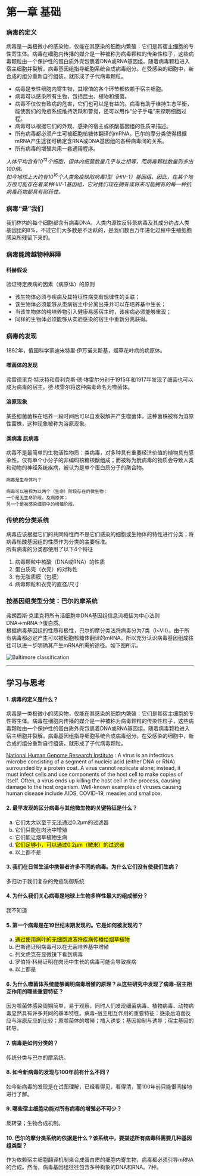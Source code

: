 # 第一章 基础

### 病毒的定义

病毒是一类极微小的感染物，仅能在其感染的细胞内繁殖：它们是其宿主细胞的专性寄生体。病毒在细胞内传播的媒介是一种被称为病毒颗粒的传染性粒子，这些病毒颗粒由一个保护性的蛋白质外壳包裹着DNA或RNA基因组。随着病毒颗粒进入宿主细胞并裂解，病毒基因组指导细胞系统合成病毒组分。在受感染的细胞中，新合成的组分重新自行组装，就形成了子代病毒颗粒。

- 病毒是专性细胞内寄生物，其增值的各个环节都依赖于宿主细胞。
- 病毒可以感染所有生物，包括昆虫、植物和细菌。
- 病毒不仅仅有致病的危害，它们也可以是有益的。病毒有助于维持生态平衡，能使我们的免疫系统维持活跃和警觉，还可以用作“分子手电”来探明细胞过程。
- 病毒可以根据它们的外观、感染的宿主或核酸基因组的性质来描述。
- 所有病毒都必须产生可被细胞核糖体翻译的mRNA。巴尔的摩分类使得根据mRNA产生途径可确定含RNA或DNA基因组的各种病毒间的关系。
- 所有病毒的增殖共用一套通用程序。

_人体平均含有10<sup>13</sup>个细胞，但体内细菌数量几乎与之相等，而病毒颗粒数量则多出100倍。_\
_如今地球上大约有10<sup>16</sup>个人类免疫缺陷病毒1型（HIV-1）基因组，因此，在某个地方很可能存在着某种HIV-1基因组，它对我们现在拥有或将来可能拥有的每一种抗病毒药物都具有耐药性。_

### 病毒“是”我们

我们体内的每个细胞都含有病毒DNA。人类内源性反转录病毒及其成分约占人类基因组的8%，不过它们大多数是不活跃的，是我们数百万年进化过程中生殖细胞感染所残留下来的。

### 病毒能跨越物种屏障

#### 科赫假设

验证特定疾病的因素（病原体）的原则

- 该生物体必须与疾病及其特征性病变有规律性的关联；
- 该生物体必须能够从患病宿主中分离出来并可以在培养基中生长；
- 当该生物体的纯培养物引入健康易感宿主时，该疾病必须能够重现；
- 同样的生物体必须能够从实验感染的宿主中重新分离获得。

### 病毒的发现

1892年，俄国科学家迪米特里·伊万诺夫斯基，烟草花叶病的病原体。

#### 噬菌体的发现

弗雷德里克·特沃特和费利克斯·德·埃雷尔分别于1915年和1917年发现了细菌也可以成为病毒的宿主。德·埃雷尔将这种病毒命名为噬菌体。

#### 溶原现象

某些细菌菌株在培养一段时间后可以自发裂解并产生噬菌体，这种菌株被称为溶原性菌株，这种现象被称为溶原现象。

#### 类病毒 朊病毒

病毒不是最简单的生物活性物质：类病毒，对多种具有重要经济价值的植物具有感染性，仅有单个小分子的非编码核糖核酸组成；而被称为朊病毒的物质会导致人类和动物的神经系统疾病，被认为是单个蛋白质分子的聚合物。

```
病毒是生命体吗？

病毒可以被视为以两个（生命）阶段存在的微生物：
一个是无生命阶段，及病原体；
另一个是被感染细胞中的增殖阶段。
```

### 传统的分类系统

病毒应该根据它们的共同特性而不是它们感染的细胞或生物体的特性进行分类；将病毒核酸基因组的性质作为分类的主要标准。\
所有病毒的分类都使用了以下4个特征

1.  病毒颗粒中核酸（DNA或RNA）的性质
2.  蛋白质壳（衣壳）的对称性
3.  有无脂质膜（包膜）
4.  病毒颗粒和衣壳的直径/尺寸

### 按基因组类型分类：巴尔的摩系统

弗朗西斯·克里克将所有活细胞中DNA基因组信息流概括为中心法则DNA→mRNA→蛋白质。\
根据病毒基因组的性质和极性，巴尔的摩分类法将病毒分为7类（Ⅰ~Ⅶ）。由于所有病毒都必定产生可以被细胞核糖体翻译的mRNA，所以充分认识病毒基因组成往往可以进一步明确其产生mRNA所需的途径。如下图所示。

![Baltimore classification](https://www.researchgate.net/publication/325989511/figure/fig1/AS:941497998397461@1601482023581/Baltimore-classification-and-its-basis-AfterFig-1-of-Ref-5Modified-with-permission.png)

---

## 学习与思考

#### 1. 病毒的定义是什么？

病毒是一类极微小的感染物，仅能在其感染的细胞内繁殖：它们是其宿主细胞的专性寄生体。病毒在细胞内传播的媒介是一种被称为病毒颗粒的传染性粒子，这些病毒颗粒由一个保护性的蛋白质外壳包裹着DNA或RNA基因组。随着病毒颗粒进入宿主细胞并裂解，病毒基因组指导细胞系统合成病毒组分。在受感染的细胞中，新合成的组分重新自行组装，就形成了子代病毒颗粒。

[National Human Genome Research Institute](https://www.genome.gov/genetics-glossary/Virus) : A virus is an infectious
microbe consisting of a segment of nucleic acid (either DNA or RNA) surrounded
by a protein coat. A virus cannot replicate alone; instead, it must infect cells
and use components of the host cell to make copies of itself. Often, a virus
ends up killing the host cell in the process, causing damage to the host
organism. Well-known examples of viruses causing human disease include AIDS,
COVID-19, measles and smallpox.

#### 2. 最早发现的区分病毒与其他微生物的关键特征是什么？

<ol type="a">
  <li>它们太大以至于无法通过0.2μm的过滤器</li>
  <li>它们只能在肉汤中增殖</li>
  <li>它们能让烟草植物生病</li>
  <li>
    <mark>它们足够小，可以通过0.2µm（微米）的过滤器</mark>
  </li>
  <li>以上都不是</li>
</ol>

#### 3. 我们在日常生活中携带者许多不同的病毒。为什么它们没有使我们生病？

多归功于我们复杂的免疫防御系统

#### 4. 为什么我们关心病毒是地球上生物多样性最大的组成部分？

我不知道

#### 5. 第一个病毒是在19世纪末期发现的。它是如何被发现的？

<ol type="a">
  <li>
    <mark>通过使用病叶的无细胞滤液将疾病传播给烟草植物</mark>
  </li>
  <li>巴斯德证明病毒可以在无菌培养基中增殖</li>
  <li>列文虎克在显微镜下看到病毒</li>
  <li>罗伯特·科赫证明在肉汤中生长的病毒可能会导致疾病</li>
  <li>以上都是</li>
</ol>

#### 6. 为什么噬菌体系统能够阐明病毒增殖的原理？从这些研究中发现了病毒-宿主相互作用的哪些重要特征？

因为噬菌体感染周期简单，易于观察，同时人们发现细菌病毒、植物病毒、动物病毒显然具有许多共同的基本特性。病毒-宿主相互作用的重要特征：感染后溶菌反应与溶原反应的比较；原噬菌体的增殖；插入诱变；基因抑制与诱导；宿主基因的转导。

#### 7. 病毒是如何分类的？

传统分类与巴尔的摩系统。

#### 8. 如今新病毒的发现与100年前有什么不同？

如今新病毒的发现是在试图理解，已经看得见，看得清，而100年前只能很间接地进行了解。

#### 9. 哪些宿主细胞功能对所有病毒的增殖必不可少？

反转录；生物合成机制。

#### 10. 巴尔的摩分类系统的依据是什么？该系统中，要描述所有病毒科需要几种基因组类型？

作为依赖宿主细胞翻译机制来合成蛋白质的细胞内寄生物，病毒都必须引导mRNA的合成。然而，病毒基因组往往包含多种构象的DNA和RNA。7种。
